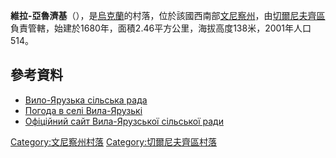 {{coord|48|26|42|N|28|2|24|E|scale:30000|display=title}}

'''維拉-亞魯濟基'''（{{lang-uk|Вила-Ярузькі}}），是[[烏克蘭|烏克蘭]]的村落，位於該國西南部[[文尼察州|文尼察州]]，由[[切爾尼夫齊區|切爾尼夫齊區]]負責管轄，始建於1680年，面積2.46平方公里，海拔高度138米，2001年人口514。

==參考資料==
* [http://vila-yaruzki.rada.info Вило-Ярузька сільська рада]{{dead link|date=2018年1月 |bot=InternetArchiveBot |fix-attempted=yes }}
* [http://weather.in.ua/ua/vinnickaja/3563 Погода в селі Вила-Ярузькі] {{Wayback|url=http://weather.in.ua/ua/vinnickaja/3563 |date=20111220085414 }}
* [http://vila-yaruzki.rada.info Офіційний сайт Вила-Ярузської сільської ради]{{dead link|date=2018年1月 |bot=InternetArchiveBot |fix-attempted=yes }}

[[Category:文尼察州村落|Category:文尼察州村落]]
[[Category:切爾尼夫齊區村落|Category:切爾尼夫齊區村落]]


{{Vinnytsia-geo-stub}}